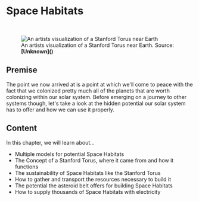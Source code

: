 
# Space Habitats

<ReadingTime />
<AudioPlayer ident="spacehabs/introduction" />

<br/>
<figure>
<Image src={require(".//../../resources/images/spacehabitats.png")} alt="An artists visualization of a Stanford Torus near Earth" />
<figcaption style={{ color: "rgb(156, 156, 156)", fontSize: "14px", marginTop: "2px" }}>An artists visualization of a Stanford Torus near Earth. Source: <strong>[Unknown]()</strong></figcaption>
</figure>

## Premise
The point we now arrived at is a point at which we'll come to peace with the fact that we colonized pretty much all of the planets that are worth colonizing within our solar system. Before emerging on a journey to other systems though, let's take a look at the hidden potential our solar system has to offer and how we can use it properly.

## Content
In this chapter, we will learn about...

- Multiple models for potential Space Habitats 
- The Concept of a Stanford Torus, where it came from and how it functions
- The sustainability of Space Habitats like the Stanford Torus
- How to gather and transport the resources necessary to build it
- The potential the asteroid belt offers for building Space Habitats
- How to supply thousands of Space Habitats with electricity


<SaveArticleSection article="space-habitats-introduction"/>

<Analytics />